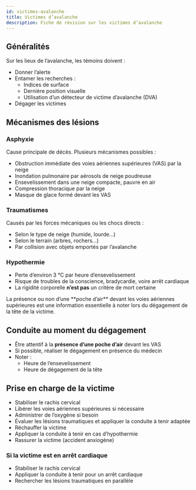 ---
id: victimes-avalanche
title: Victimes d’avalanche
description: Fiche de révision sur les victimes d’avalanche
---


## Généralités

Sur les lieux de l’avalanche, les témoins doivent :

- Donner l’alerte
- Entamer les recherches :
  - Indices de surface
  - Dernière position visuelle
  - Utilisation d’un détecteur de victime d’avalanche (DVA)
- Dégager les victimes

## Mécanismes des lésions

### Asphyxie

Cause principale de décès. Plusieurs mécanismes possibles :

- Obstruction immédiate des voies aériennes supérieures (VAS) par la neige
- Inondation pulmonaire par aérosols de neige poudreuse
- Ensevelissement dans une neige compacte, pauvre en air
- Compression thoracique par la neige
- Masque de glace formé devant les VAS

### Traumatismes

Causés par les forces mécaniques ou les chocs directs :

- Selon le type de neige (humide, lourde…)
- Selon le terrain (arbres, rochers…)
- Par collision avec objets emportés par l’avalanche

### Hypothermie

- Perte d’environ 3 °C par heure d’ensevelissement
- Risque de troubles de la conscience, bradycardie, voire arrêt cardiaque
- La rigidité corporelle **n’est pas** un critère de mort certaine

<Admonition type="info">
La présence ou non d’une **poche d’air** devant les voies aériennes supérieures est une information essentielle à noter lors du dégagement de la tête de la victime.
</Admonition>

## Conduite au moment du dégagement

- Être attentif à la **présence d’une poche d’air** devant les VAS
- Si possible, réaliser le dégagement en présence du médecin
- Noter :
  - Heure de l’ensevelissement
  - Heure de dégagement de la tête

## Prise en charge de la victime

- Stabiliser le rachis cervical
- Libérer les voies aériennes supérieures si nécessaire
- Administrer de l’oxygène si besoin
- Évaluer les lésions traumatiques et appliquer la conduite à tenir adaptée
- Réchauffer la victime
- Appliquer la conduite à tenir en cas d’hypothermie
- Rassurer la victime (accident anxiogène)

### Si la victime est en arrêt cardiaque

- Stabiliser le rachis cervical
- Appliquer la conduite à tenir pour un arrêt cardiaque
- Rechercher les lésions traumatiques en parallèle
